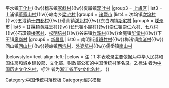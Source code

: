 {{Navbox
|name=绍兴市境内的传统村落
|title=[[绍兴市传统村落列表|绍兴市境内的传统村落]]
|style = text-align:left;
|groupstyle = width:7em;text-align:center;
|image=[[File:Si Houses 20160212 134.jpg|150px]]
|above= 
|group1 = [[越城区]]
|list1 = 东浦街道[[东浦村]]
|group2 = [[柯桥区]]
|list2 = 兰亭街道[[紫洪山村]]{{!w}}平水镇[[王化村 (柯桥)|王化村]]<sup>{{font|color=#2A52BE|省}}</sup>{{!w}}稽东镇[[冢斜村]]<sup>{{font|color=#FF7300|国}}</sup>{{!w}}夏履镇[[双叶村]]
|group3 = [[上虞区]]
|list3 = 上浦镇[[董家山村]]{{!w}}岭南乡[[梁宅村]]
|group4 = [[诸暨市]]
|list4 = 次坞镇[[次坞村]]{{!w}}五泄镇[[十四都村]]{{!w}}璜山镇[[溪北村 (诸暨)|溪北村]]{{!w}}东白湖镇[[斯宅村]]
|group5 = [[嵊州市]]
|list5 = 甘霖镇[[黄胜堂村]]{{!w}}长乐镇[[小昆村]]{{!w}}崇仁镇[[崇仁六村]]、[[七八村]]{{!w}}石璜镇[[楼家村]]、[[松明培村]]{{!w}}谷来镇[[竹溪村]]<sup>{{font|color=#2A52BE|省}}</sup>{{!w}}金庭镇[[华堂村]]<sup>{{font|color=#2A52BE|省}}</sup>{{!w}}下王镇[[泉岗村]]<sup>{{font|color=#2A52BE|省}}</sup>
|group6 = [[新昌县]]
|list6 = 南明街道[[班竹村]]{{!w}}梅渚镇[[梅渚村]]{{!w}}回山镇[[回山村]]{{!w}}镜岭镇[[西坑村]]、[[外婆坑村]]{{!w}}儒岙镇[[南山村 (新昌)|南山村]]

|belowstyle= text-align: left;
|below = 注：1.本表收录主要依据为中华人民共和国住房和城乡建设部、文化部、财政部公布的中国传统村落名录。2.标注 <sup>{{font|color=#FF7300|国}}</sup> 者为[[中国历史文化名村]]，标注 <sup>{{font|color=#2A52BE|省}}</sup> 者为[[浙江省历史文化名村]]。
}}
<noinclude>[[Category:中国传统村落模板]][[Category:绍兴模板]]</noinclude>